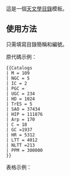 這是一個[[天文學目錄]]模板。

==使用方法==
只需填寫目錄簡稱和編號。

原代碼示例：
<pre>
{{Catalogs
| M = 109
| NGC = 5
| IC = 2
| PGC = 
| UGC = 234
| HD = 1024
| TrES = 5
| SAO = 37434
| HIP = 111876
| Arp = 170
| C = 18
| GC =1937
| HR = 5312
| LTT = 4012
| NLTT =213
| PPM = 300000
}}</pre>

表格示例：
{{Catalogs
| M = 109
| NGC = 5
| IC = 2
| PGC = 
| UGC = 234
| HD = 1024
| TrES = 5
| SAO = 37434
| HIP = 111876
| Arp = 170
| C = 18
| GC =1937
| HR =5312
| LTT = 4012
| NLTT =213
| PPM = 300000
}}
